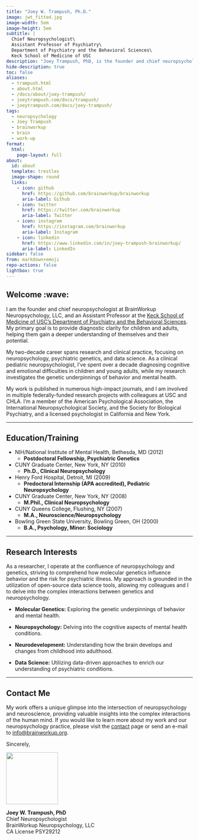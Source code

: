 ```yaml
---
title: "Joey W. Trampush, Ph.D."
image: jwt_fitted.jpg
image-width: 5em
image-height: 5em
subtitle: |
  Chief Neuropsychologist\
  Assistant Professor of Psychiatry\
  Department of Psychiatry and the Behavioral Sciences\
  Keck School of Medicine of USC
description: "Joey Trampush, PhD, is the founder and chief neuropsychologist at BrainWorkup, LLC. He is an Assistant Professor of Psychiatry and the Behavioral Sciences at the Keck School of Medicine of USC."
hide-description: true
toc: false
aliases:
  - trampush.html
  - about.html
  - /docs/about/joey-trampush/
  - joeytrampush.com/docs/trampush/
  - joeytrampush.com/docs/joey-trampush/
tags:
  - neuropsychology
  - Joey Trampush
  - brainworkup
  - brain 
  - work-up
format:
  html:
    page-layout: full
about:
  id: about
  template: trestles
  image-shape: round
  links:
    - icon: github
      href: https://github.com/brainworkup/brainworkup
      aria-label: Github
    - icon: twitter
      href: https://twitter.com/brainworkup
      aria-label: Twitter
    - icon: instagram
      href: https://instagram.com/brainworkup
      aria-label: Instagram
    - icon: linkedin
      href: https://www.linkedin.com/in/joey-trampush-brainworkup/
      aria-label: LinkedIn
sidebar: false
from: markdown+emoji
repo-actions: false
lightbox: true
---
```


## Welcome :wave:

I am the founder and chief neuropsychologist at BrainWorkup Neuropsychology,
LLC, and an Assistant Professor at the [Keck School of Medicine of USC's
Department of Psychiatry and the Behavioral Sciences](https://keck.usc.edu/psychiatry/). My primary goal is to provide diagnostic clarity for children and adults, helping them gain a deeper understanding of themselves and their potential.

My two-decade career spans research and clinical practice, focusing on neuropsychology, psychiatric genetics, and data science. As a clinical pediatric neuropsychologist, I've spent over a decade diagnosing cognitive and emotional difficulties in children and young adults, while my research investigates the genetic underpinnings of behavior and mental health.

My work is published in numerous high-impact journals, and I am involved in multiple federally-funded research projects with colleagues at USC and CHLA. I'm a member of the American Psychological Association, the International Neuropsychological Society, and the Society for Biological Psychiatry, and a licensed psychologist in California and New York.

---

## Education/Training

- NIH/National Institute of Mental Health, Bethesda, MD (2012)
  - **Postdoctoral Fellowship, Psychiatric Genetics**  

- CUNY Graduate Center, New York, NY (2010)
  - **Ph.D., Clinical Neuropsychology**  

- Henry Ford Hospital, Detroit, MI (2009) 
  - **Predoctoral Internship (APA accredited), Pediatric Neuropsychology**  

- CUNY Graduate Center, New York, NY (2008)
  - **M.Phil., Clinical Neuropsychology**  

- CUNY Queens College, Flushing, NY (2007)
  - **M.A., Neuroscience/Neuropsychology**  

- Bowling Green State University, Bowling Green, OH (2000)
  - **B.A., Psychology, Minor: Sociology**

---

## Research Interests

As a researcher, I operate at the confluence of neuropsychology and genetics, striving to comprehend how molecular genetics influence behavior and the risk for psychiatric illness.
My approach is grounded in the utilization of open-source data science tools, allowing my colleagues and I to delve into the complex interactions between genetics and neuropsychology.

-   **Molecular Genetics:** Exploring the genetic underpinnings of behavior and mental health.

-   **Neuropsychology:** Delving into the cognitive aspects of mental health conditions.

-   **Neurodevelopment:** Understanding how the brain develops and changes from childhood into adulthood.

-   **Data Science:** Utilizing data-driven approaches to enrich our understanding of psychiatric conditions.

---

## Contact Me

My work offers a unique glimpse into the intersection of neuropsychology and
neuroscience, providing valuable insights into the complex interactions of the
human mind. If you would like to learn more about my work and our
neuropsychology practice, please visit the [contact](../contact/index.qmd#online-inquiry) page or send an e-mail to
[info@brainworkup.org](mailto:info@brainworkup.org).

Sincerely,

![](jwt_phd.png){width=10em fig-alt="signature"}

**Joey W. Trampush, PhD**\
Chief Neuropsychologist\
BrainWorkup Neuropsychology, LLC\
CA License PSY29212
